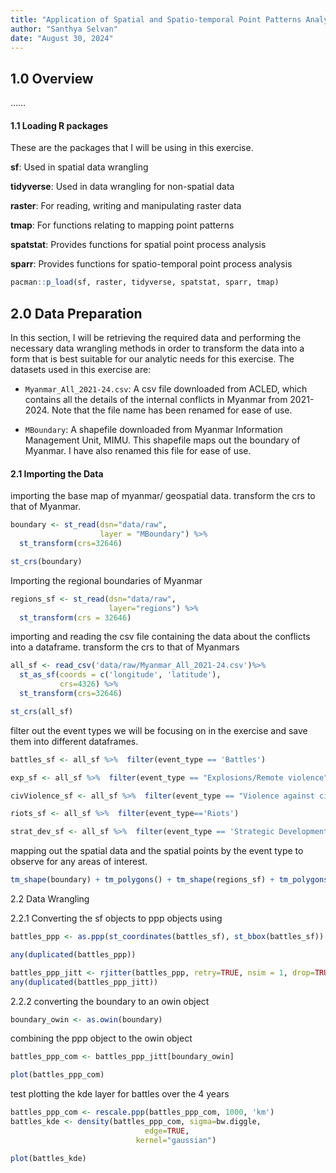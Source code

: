 ```yaml
---
title: "Application of Spatial and Spatio-temporal Point Patterns Analysis to discover the geographical distribution of Armed Conflict in Myanmar"
author: "Santhya Selvan"
date: "August 30, 2024"
---
```


## 1.0 Overview

......

#### 1.1 Loading R packages

These are the packages that I will be using in this exercise.

**sf**: Used in spatial data wrangling

**tidyverse**: Used in data wrangling for non-spatial data

**raster**: For reading, writing and manipulating raster data

**tmap**: For functions relating to mapping point patterns

**spatstat**: Provides functions for spatial point process analysis

**sparr**: Provides functions for spatio-temporal point process analysis

```r
pacman::p_load(sf, raster, tidyverse, spatstat, sparr, tmap)
```

## 2.0 Data Preparation

In this section, I will be retrieving the required data and performing the necessary data wrangling methods in order to transform the data into a form that is best suitable for our analytic needs for this exercise. The datasets used in this exercise are:

-   `Myanmar_All_2021-24.csv`: A csv file downloaded from ACLED, which contains all the details of the internal conflicts in Myanmar from 2021-2024. Note that the file name has been renamed for ease of use.

-   `MBoundary`: A shapefile downloaded from Myanmar Information Management Unit, MIMU. This shapefile maps out the boundary of Myanmar. I have also renamed this file for ease of use.

#### 2.1 Importing the Data

importing the base map of myanmar/ geospatial data. transform the crs to that of Myanmar.

```r
boundary <- st_read(dsn="data/raw",
                    layer = "MBoundary") %>% 
  st_transform(crs=32646)

st_crs(boundary)
```

Importing the regional boundaries of Myanmar

```r
regions_sf <- st_read(dsn="data/raw",
                      layer="regions") %>% 
  st_transform(crs = 32646)
```

importing and reading the csv file containing the data about the conflicts into a dataframe. transform the crs to that of Myanmars

```r
all_sf <- read_csv('data/raw/Myanmar_All_2021-24.csv')%>% 
  st_as_sf(coords = c('longitude', 'latitude'),
           crs=4326) %>% 
  st_transform(crs=32646)

st_crs(all_sf)
```

filter out the event types we will be focusing on in the exercise and save them into different dataframes.

```r
battles_sf <- all_sf %>%  filter(event_type == 'Battles')

exp_sf <- all_sf %>%  filter(event_type == "Explosions/Remote violence")

civViolence_sf <- all_sf %>%  filter(event_type == "Violence against civilians")

riots_sf <- all_sf %>%  filter(event_type=='Riots')

strat_dev_sf <- all_sf %>%  filter(event_type == 'Strategic Developments')


```

mapping out the spatial data and the spatial points by the event type to observe for any areas of interest.

```r
tm_shape(boundary) + tm_polygons() + tm_shape(regions_sf) + tm_polygons() + tm_shape(all_sf) + tm_dots() + tm_facets(by='event_type', free.coords = FALSE, drop.units= TRUE)
```

2.2 Data Wrangling

2.2.1 Converting the sf objects to ppp objects using

```r
battles_ppp <- as.ppp(st_coordinates(battles_sf), st_bbox(battles_sf))
```

```r
any(duplicated(battles_ppp))
```

```r
battles_ppp_jitt <- rjitter(battles_ppp, retry=TRUE, nsim = 1, drop=TRUE)
any(duplicated(battles_ppp_jitt))
```

2.2.2 converting the boundary to an owin object

```r
boundary_owin <- as.owin(boundary)
```

combining the ppp object to the owin object

```r
battles_ppp_com <- battles_ppp_jitt[boundary_owin]
```

```r
plot(battles_ppp_com)
```

test plotting the kde layer for battles over the 4 years

```r
battles_ppp_com <- rescale.ppp(battles_ppp_com, 1000, 'km')
battles_kde <- density(battles_ppp_com, sigma=bw.diggle,
                              edge=TRUE,
                            kernel="gaussian") 

plot(battles_kde)

```
